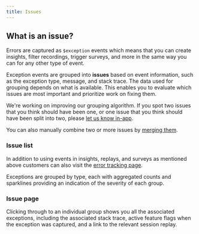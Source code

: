 ```yaml
---
title: Issues
---
```


## What is an issue?

Errors are captured as `$exception` events which means that you can create insights, filter recordings, trigger surveys, and more in the same way you can for any other type of event.

Exception events are grouped into **issues** based on event information, such as the exception type, message, and stack trace. The data used for grouping depends on what is available. This enables you to evaluate which issues are most important and prioritize work on fixing them. 

We're working on improving our grouping algorithm. If you spot two issues that you think should have been one, or one issue that you think should have been split into two, please [let us know in-app](https://us.posthog.com#panel=support%3Afeedback%3Aerror_tracking%3Alow%3Atrue).

You can also manually combine two or more issues by [merging them](/docs/error-tracking/monitoring#merging-issues).

### Issue list

In addition to using events in insights, replays, and surveys as mentioned above customers can also visit the [error tracking page](https://us.posthog.com/error_tracking).

Exceptions are grouped by type, each with aggregated counts and sparklines providing an indication of the severity of each group.

<ProductScreenshot
    imageLight="https://res.cloudinary.com/dmukukwp6/image/upload/Clean_Shot_2025_01_20_at_10_15_21_2x_f4848a78c6.png"
    imageDark="https://res.cloudinary.com/dmukukwp6/image/upload/Clean_Shot_2025_01_20_at_10_15_46_2x_f1f5e7f31b.png"
    alt="Error tracking overview"
    classes="rounded"
/>

### Issue page

Clicking through to an individual group shows you all the associated exceptions, including the associated stack trace, active feature flags when the exception was captured, and a link to the relevant session replay.

<ProductScreenshot
    imageLight="https://res.cloudinary.com/dmukukwp6/image/upload/issue_page_light_b74b913232.png"
    imageDark="https://res.cloudinary.com/dmukukwp6/image/upload/issue_page_dark_bfe4579559.png"
    alt="Error tracking issue page"
    classes="rounded"
/>